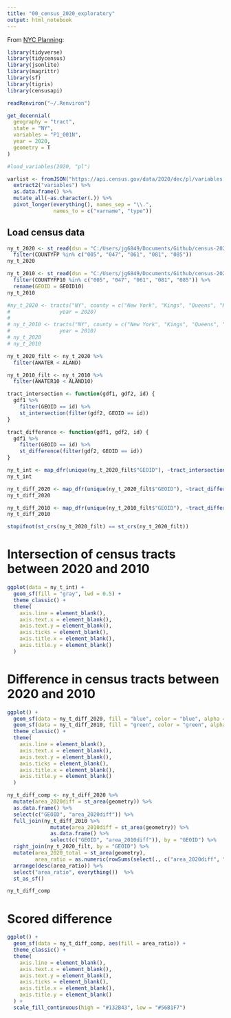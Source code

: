 ```yaml
---
title: "00_census_2020_exploratory"
output: html_notebook
---
```


From [NYC Planning](https://www1.nyc.gov/site/planning/planning-level/nyc-population/2020-census.page): 
```r
library(tidyverse)
library(tidycensus)
library(jsonlite)
library(magrittr)
library(sf)
library(tigris)
library(censusapi)

readRenviron("~/.Renviron")

get_decennial(
  geography = "tract",
  state = "NY",
  variables = "P1_001N",
  year = 2020,
  geometry = T
)

#load_variables(2020, "pl")

varlist <- fromJSON("https://api.census.gov/data/2020/dec/pl/variables.json", simplifyDataFrame = T) %>% 
  extract2("variables") %>% 
  as.data.frame() %>% 
  mutate_all(~as.character(.)) %>% 
  pivot_longer(everything(), names_sep = "\\.",
               names_to = c("varname", "type"))
```
## Load census data
```r
ny_t_2020 <- st_read(dsn = "C:/Users/jg6849/Documents/Github/census-2020/data/tl_2020_36_tract/tl_2020_36_tract.shp") %>% 
  filter(COUNTYFP %in% c("005", "047", "061", "081", "085"))
ny_t_2020 

ny_t_2010 <- st_read(dsn = "C:/Users/jg6849/Documents/Github/census-2020/data/tl_2010_36_tract10/tl_2010_36_tract10.shp") %>% 
  filter(COUNTYFP10 %in% c("005", "047", "061", "081", "085")) %>% 
  rename(GEOID = GEOID10)
ny_t_2010
```

```r
#ny_t_2020 <- tracts("NY", county = c("New York", "Kings", "Queens", "Richmond", "Bronx"),
#                year = 2020)
# 
# ny_t_2010 <- tracts("NY", county = c("New York", "Kings", "Queens", "Richmond", "Bronx"),
#                year = 2010)
# ny_t_2020
# ny_t_2010
```
```r
ny_t_2020_filt <- ny_t_2020 %>%
  filter(AWATER < ALAND)

ny_t_2010_filt <- ny_t_2010 %>%
  filter(AWATER10 < ALAND10)

tract_intersection <- function(gdf1, gdf2, id) {
  gdf1 %>%
    filter(GEOID == id) %>%
    st_intersection(filter(gdf2, GEOID == id))
}

tract_difference <- function(gdf1, gdf2, id) {
  gdf1 %>%
    filter(GEOID == id) %>%
    st_difference(filter(gdf2, GEOID == id))
}

ny_t_int <- map_dfr(unique(ny_t_2020_filt$"GEOID"), ~tract_intersection(ny_t_2020_filt, ny_t_2010_filt, .))
ny_t_int

ny_t_diff_2020 <- map_dfr(unique(ny_t_2020_filt$"GEOID"), ~tract_difference(ny_t_2020_filt, ny_t_2010_filt, .))
ny_t_diff_2020

ny_t_diff_2010 <- map_dfr(unique(ny_t_2010_filt$"GEOID"), ~tract_difference(ny_t_2010_filt, ny_t_2020_filt, .))
ny_t_diff_2010

stopifnot(st_crs(ny_t_2020_filt) == st_crs(ny_t_2020_filt))
```

# Intersection of census tracts between 2020 and 2010
```r
ggplot(data = ny_t_int) +
  geom_sf(fill = "gray", lwd = 0.5) +
  theme_classic() +
  theme(
    axis.line = element_blank(),
    axis.text.x = element_blank(),
    axis.text.y = element_blank(), 
    axis.ticks = element_blank(),
    axis.title.x = element_blank(),
    axis.title.y = element_blank()
  )
```

# Difference in census tracts between 2020 and 2010
```r
ggplot() +
  geom_sf(data = ny_t_diff_2020, fill = "blue", color = "blue", alpha = 0.5) +
  geom_sf(data = ny_t_diff_2010, fill = "green", color = "green", alpha = 0.5) +
  theme_classic() +
  theme(
    axis.line = element_blank(),
    axis.text.x = element_blank(),
    axis.text.y = element_blank(), 
    axis.ticks = element_blank(),
    axis.title.x = element_blank(),
    axis.title.y = element_blank()
  )
```
```r
ny_t_diff_comp <- ny_t_diff_2020 %>% 
  mutate(area_2020diff = st_area(geometry)) %>% 
  as.data.frame() %>% 
  select(c("GEOID", "area_2020diff")) %>% 
  full_join(ny_t_diff_2010 %>% 
              mutate(area_2010diff = st_area(geometry)) %>% 
              as.data.frame() %>% 
              select(c("GEOID", "area_2010diff")), by = "GEOID") %>% 
  right_join(ny_t_2020_filt, by = "GEOID") %>% 
  mutate(area_2020_total = st_area(geometry),
         area_ratio = as.numeric(rowSums(select(., c("area_2020diff", "area_2010diff")), na.rm = T) / area_2020_total)) %>% 
  arrange(desc(area_ratio)) %>% 
  select("area_ratio", everything())  %>% 
  st_as_sf()

ny_t_diff_comp
```

# Scored difference
```r
ggplot() +
  geom_sf(data = ny_t_diff_comp, aes(fill = area_ratio)) +
  theme_classic() +
  theme(
    axis.line = element_blank(),
    axis.text.x = element_blank(),
    axis.text.y = element_blank(), 
    axis.ticks = element_blank(),
    axis.title.x = element_blank(),
    axis.title.y = element_blank()
  ) +
  scale_fill_continuous(high = "#132B43", low = "#56B1F7")
```




